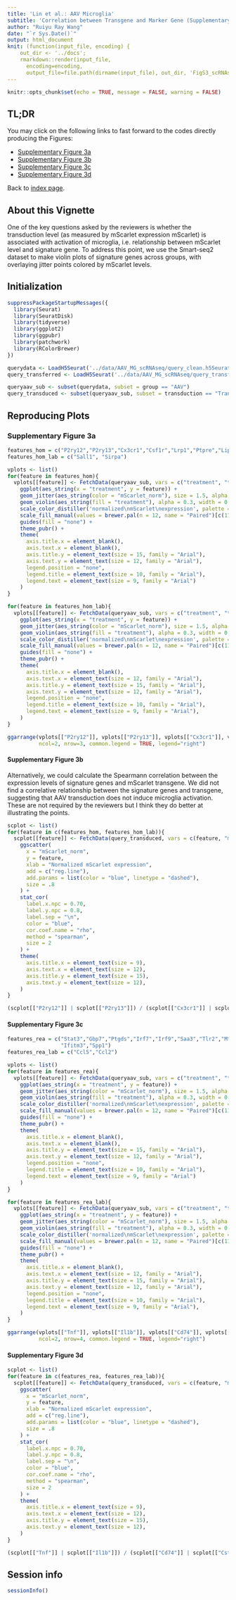 ```yaml
---
title: 'Lin et al.: AAV Microglia'
subtitle: 'Correlation between Transgene and Marker Gene (Supplementary Figure 3)'
author: "Ruiyu Ray Wang"
date: "`r Sys.Date()`"
output: html_document
knit: (function(input_file, encoding) {
    out_dir <- '../docs';
    rmarkdown::render(input_file,
      encoding=encoding,
      output_file=file.path(dirname(input_file), out_dir, 'FigS3_scRNAseq_corr.html'))})
---
```


```r
knitr::opts_chunk$set(echo = TRUE, message = FALSE, warning = FALSE)
```

## TL;DR

You may click on the following links to fast forward to the codes directly producing the Figures:

  - [Supplementary Figure 3a](#FigS3a)
  - [Supplementary Figure 3b](#FigS3b)
  - [Supplementary Figure 3c](#FigS3c)
  - [Supplementary Figure 3d](#FigS3d)

Back to [index page](https://ruiyuraywang.github.io/Lin_AAV_Microglia_public/index.html).

## About this Vignette

One of the key questions asked by the reviewers is whether the transduction level (as measured by mScarlet expression mScarlet) is associated with activation of microglia, i.e. relationship between mScarlet level and signature gene. To address this point, we use the Smart-seq2 dataset to make violin plots of signature genes across groups, with overlaying jitter points colored by mScarlet levels.

## Initialization

```r
suppressPackageStartupMessages({
  library(Seurat)
  library(SeuratDisk)
  library(tidyverse)
  library(ggplot2)
  library(ggpubr)
  library(patchwork)
  library(RColorBrewer)
})
```

```r
querydata <- LoadH5Seurat('../data/AAV_MG_scRNAseq/query_clean.h5Seurat', verbose = F)
query_transferred <- LoadH5Seurat('../data/AAV_MG_scRNAseq/query_transferred.h5Seurat', verbose = F)
```

```r
queryaav_sub <- subset(querydata, subset = group == "AAV")
query_transduced <- subset(queryaav_sub, subset = transduction == "Transduced")
```

## Reproducing Plots

### Supplementary Figure 3a {#FigS3a}

```r
features_hom = c("P2ry12","P2ry13","Cx3cr1","Csf1r","Lrp1","Ptpre","Lipa","Ets1")
features_hom_lab = c("Sall1", "Sirpa")

vplots <- list()
for(feature in features_hom){
  vplots[[feature]] <- FetchData(queryaav_sub, vars = c("treatment", "transduction", feature, "mScarlet_norm")) %>%
    ggplot(aes_string(x = "treatment", y = feature)) + 
    geom_jitter(aes_string(color = "mScarlet_norm"), size = 1.5, alpha = 1, width = 0.20) + 
    geom_violin(aes_string(fill = "treatment"), alpha = 0.3, width = 0.6) +
    scale_color_distiller('normalized\nmScarlet\nexpression', palette = "Reds", direction = 1) +
    scale_fill_manual(values = brewer.pal(n = 12, name = "Paired")[c(11,7)]) +
    guides(fill = "none") +
    theme_pubr() +
    theme(
      axis.title.x = element_blank(),
      axis.text.x = element_blank(),
      axis.title.y = element_text(size = 15, family = "Arial"),
      axis.text.y = element_text(size = 12, family = "Arial"),
      legend.position = "none",
      legend.title = element_text(size = 10, family = "Arial"),
      legend.text = element_text(size = 9, family = "Arial")
    )
}

for(feature in features_hom_lab){
  vplots[[feature]] <- FetchData(queryaav_sub, vars = c("treatment", "transduction", feature, "mScarlet_norm")) %>%
    ggplot(aes_string(x = "treatment", y = feature)) + 
    geom_jitter(aes_string(color = "mScarlet_norm"), size = 1.5, alpha = 1, width = 0.20) + 
    geom_violin(aes_string(fill = "treatment"), alpha = 0.3, width = 0.6) +
    scale_color_distiller('normalized\nmScarlet\nexpression', palette = "Reds", direction = 1) +
    scale_fill_manual(values = brewer.pal(n = 12, name = "Paired")[c(11,7)]) +
    guides(fill = "none") +
    theme_pubr() +
    theme(
      axis.title.x = element_blank(),
      axis.text.x = element_text(size = 12, family = "Arial"),
      axis.title.y = element_text(size = 15, family = "Arial"),
      axis.text.y = element_text(size = 12, family = "Arial"),
      legend.position = "none",
      legend.title = element_text(size = 10, family = "Arial"),
      legend.text = element_text(size = 9, family = "Arial"),
    )
}
```
```r
ggarrange(vplots[["P2ry12"]], vplots[["P2ry13"]], vplots[["Cx3cr1"]], vplots[["Csf1r"]], vplots[["Sall1"]], vplots[["Sirpa"]], 
          ncol=2, nrow=3, common.legend = TRUE, legend="right")
```

#### Supplementary Figure 3b {#FigS3b}

Alternatively, we could calculate the Spearmann correlation between the expression levels of signature genes and mScarlet transgene. We did not find a correlative relationship between the signature genes and transgene, suggesting that AAV transduction does not induce microglia activation. These are not required by the reviewers but I think they do better at illustrating the points.
```r
scplot <- list()
for(feature in c(features_hom, features_hom_lab)){
  scplot[[feature]] <- FetchData(query_transduced, vars = c(feature, "mScarlet_norm")) %>%
    ggscatter(
      x = "mScarlet_norm",
      y = feature,
      xlab = "Normalized mScarlet expression",
      add = c("reg.line"),
      add.params = list(color = "blue", linetype = "dashed"),
      size = .8
    ) +
    stat_cor(
      label.x.npc = 0.70,
      label.y.npc = 0.8,
      label.sep = "\n",
      color = "blue",
      cor.coef.name = "rho",
      method = "spearman",
      size = 2
    ) +
    theme(
      axis.title.x = element_text(size = 9),
      axis.text.x = element_text(size = 12),
      axis.title.y = element_text(size = 15),
      axis.text.y = element_text(size = 12),
    )
}
```
```r
(scplot[["P2ry12"]] | scplot[["P2ry13"]]) / (scplot[["Cx3cr1"]] | scplot[["Csf1r"]]) / (scplot[["Sall1"]] | scplot[["Sirpa"]])
```

#### Supplementary Figure 3c {#FigS3c}

```r
features_rea = c("Stat3","Gbp7","Ptgds","Irf7","Irf9","Saa3","Tlr2","Mt1","Mt2","Cd74","Lcn2","Tnf","Il1b","Cst7","Cxcl10",
                 "Ifitm3","Spp1")
features_rea_lab = c("Ccl5","Ccl2")

vplots <- list()
for(feature in features_rea){
  vplots[[feature]] <- FetchData(queryaav_sub, vars = c("treatment", "transduction", feature, "mScarlet_norm")) %>%
    ggplot(aes_string(x = "treatment", y = feature)) + 
    geom_jitter(aes_string(color = "mScarlet_norm"), size = 1.5, alpha = 1, width = 0.20) + 
    geom_violin(aes_string(fill = "treatment"), alpha = 0.3, width = 0.6) +
    scale_color_distiller('normalized\nmScarlet\nexpression', palette = "Reds", direction = 1) +
    scale_fill_manual(values = brewer.pal(n = 12, name = "Paired")[c(11,7)]) +
    guides(fill = "none") +
    theme_pubr() +
    theme(
      axis.title.x = element_blank(),
      axis.text.x = element_blank(),
      axis.title.y = element_text(size = 15, family = "Arial"),
      axis.text.y = element_text(size = 12, family = "Arial"),
      legend.position = "none",
      legend.title = element_text(size = 10, family = "Arial"),
      legend.text = element_text(size = 9, family = "Arial")
    )
}

for(feature in features_rea_lab){
  vplots[[feature]] <- FetchData(queryaav_sub, vars = c("treatment", "transduction", feature, "mScarlet_norm")) %>%
    ggplot(aes_string(x = "treatment", y = feature)) + 
    geom_jitter(aes_string(color = "mScarlet_norm"), size = 1.5, alpha = 1, width = 0.20) + 
    geom_violin(aes_string(fill = "treatment"), alpha = 0.3, width = 0.6) +
    scale_color_distiller('normalized\nmScarlet\nexpression', palette = "Reds", direction = 1) +
    scale_fill_manual(values = brewer.pal(n = 12, name = "Paired")[c(11,7)]) +
    guides(fill = "none") +
    theme_pubr() +
    theme(
      axis.title.x = element_blank(),
      axis.text.x = element_text(size = 12, family = "Arial"),
      axis.title.y = element_text(size = 15, family = "Arial"),
      axis.text.y = element_text(size = 12, family = "Arial"),
      legend.position = "none",
      legend.title = element_text(size = 10, family = "Arial"),
      legend.text = element_text(size = 9, family = "Arial"),
    )
}
```
```r
ggarrange(vplots[["Tnf"]], vplots[["Il1b"]], vplots[["Cd74"]], vplots[["Cst7"]], vplots[["Spp1"]], vplots[["Irf9"]], vplots[["Ccl2"]], vplots[["Ccl5"]], 
          ncol=2, nrow=4, common.legend = TRUE, legend="right")
```

#### Supplementary Figure 3d {#FigS3d}

```r
scplot <- list()
for(feature in c(features_rea, features_rea_lab)){
  scplot[[feature]] <- FetchData(query_transduced, vars = c(feature, "mScarlet_norm")) %>%
    ggscatter(
      x = "mScarlet_norm",
      y = feature,
      xlab = "Normalized mScarlet expression",
      add = c("reg.line"),
      add.params = list(color = "blue", linetype = "dashed"),
      size = .8
    ) +
    stat_cor(
      label.x.npc = 0.70,
      label.y.npc = 0.8,
      label.sep = "\n",
      color = "blue",
      cor.coef.name = "rho",
      method = "spearman",
      size = 2
    ) +
    theme(
      axis.title.x = element_text(size = 9),
      axis.text.x = element_text(size = 12),
      axis.title.y = element_text(size = 15),
      axis.text.y = element_text(size = 12),
    )
}
```
```r
(scplot[["Tnf"]] | scplot[["Il1b"]]) / (scplot[["Cd74"]] | scplot[["Cst7"]]) / (scplot[["Spp1"]] | scplot[["Irf9"]]) / (scplot[["Ccl2"]] | scplot[["Ccl5"]])
```

## Session info

```r
sessionInfo()
```